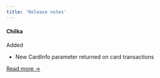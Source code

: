 ```yaml
---
title: 'Release notes'
---
```


#### Chilka

<span>Added</span>

- New CardInfo parameter returned on card transactions

[Read more &#8594;](/release-notes/chilka)